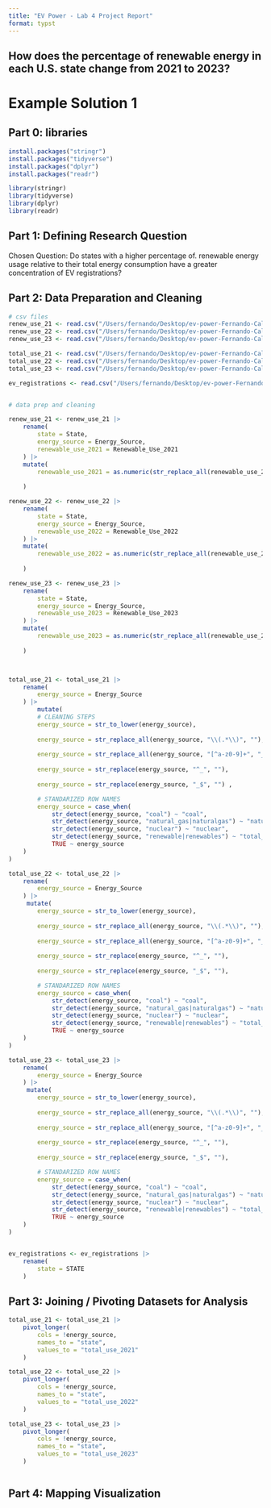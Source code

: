 ```yaml
---
title: "EV Power - Lab 4 Project Report"
format: typst
---
```


## How does the percentage of renewable energy in each U.S. state change from 2021 to 2023?

# Example Solution 1

## **Part 0: libraries**

```r
install.packages("stringr")
install.packages("tidyverse")
install.packages("dplyr")
install.packages("readr")

library(stringr)
library(tidyverse)
library(dplyr)
library(readr)
```

## **Part 1:** **Defining Research Question**

Chosen Question: Do states with a higher percentage of. renewable energy usage relative to their total energy consumption have a greater concentration of EV registrations?

## **Part 2: Data Preparation and Cleaning**

```r
# csv files
renew_use_21 <- read.csv("/Users/fernando/Desktop/ev-power-Fernando-Cal/data/renew-use-2021.csv")
renew_use_22 <- read.csv("/Users/fernando/Desktop/ev-power-Fernando-Cal/data/renew-use-2022.csv")
renew_use_23 <- read.csv("/Users/fernando/Desktop/ev-power-Fernando-Cal/data/renew-use-2023.csv")

total_use_21 <- read.csv("/Users/fernando/Desktop/ev-power-Fernando-Cal/data/total-use-2021.csv")
total_use_22 <- read.csv("/Users/fernando/Desktop/ev-power-Fernando-Cal/data/total-use-2022.csv")
total_use_23 <- read.csv("/Users/fernando/Desktop/ev-power-Fernando-Cal/data/total-use-2023.csv")

ev_registrations <- read.csv("/Users/fernando/Desktop/ev-power-Fernando-Cal/data/ev-registrations-by-state-2023.csv")


# data prep and cleaning

renew_use_21 <- renew_use_21 |>
    rename(
        state = State,
        energy_source = Energy_Source, 
        renewable_use_2021 = Renewable_Use_2021
    ) |> 
    mutate(
        renewable_use_2021 = as.numeric(str_replace_all(renewable_use_2021, "[^0-9\\.]", ""))
    
    )

renew_use_22 <- renew_use_22 |>
    rename(
        state = State,
        energy_source = Energy_Source, 
        renewable_use_2022 = Renewable_Use_2022
    ) |> 
    mutate(
        renewable_use_2022 = as.numeric(str_replace_all(renewable_use_2022, "[^0-9\\.]", ""))
    
    )

renew_use_23 <- renew_use_23 |>
    rename(
        state = State,
        energy_source = Energy_Source, 
        renewable_use_2023 = Renewable_Use_2023
    ) |> 
    mutate(
        renewable_use_2023 = as.numeric(str_replace_all(renewable_use_2023, "[^0-9\\.]", ""))
    
    )



total_use_21 <- total_use_21 |> 
    rename(
        energy_source = Energy_Source
    ) |>
        mutate( 
        # CLEANING STEPS
        energy_source = str_to_lower(energy_source),
        
        energy_source = str_replace_all(energy_source, "\\(.*\\)", ""),
        
        energy_source = str_replace_all(energy_source, "[^a-z0-9]+", "_"), 
        
        energy_source = str_replace(energy_source, "^_", ""), 
        
        energy_source = str_replace(energy_source, "_$", "") ,

        # STANDARIZED ROW NAMES
        energy_source = case_when(
            str_detect(energy_source, "coal") ~ "coal",
            str_detect(energy_source, "natural_gas|naturalgas") ~ "natural_gas",
            str_detect(energy_source, "nuclear") ~ "nuclear",
            str_detect(energy_source, "renewable|renewables") ~ "total_renewable",
            TRUE ~ energy_source
    )
) 

total_use_22 <- total_use_22 |> 
    rename(
        energy_source = Energy_Source
    ) |>
     mutate(
        energy_source = str_to_lower(energy_source),
        
        energy_source = str_replace_all(energy_source, "\\(.*\\)", ""),
        
        energy_source = str_replace_all(energy_source, "[^a-z0-9]+", "_"), 
        
        energy_source = str_replace(energy_source, "^_", ""), 
        
        energy_source = str_replace(energy_source, "_$", ""),

        # STANDARIZED ROW NAMES
        energy_source = case_when(
            str_detect(energy_source, "coal") ~ "coal",
            str_detect(energy_source, "natural_gas|naturalgas") ~ "natural_gas",
            str_detect(energy_source, "nuclear") ~ "nuclear",
            str_detect(energy_source, "renewable|renewables") ~ "total_renewable",
            TRUE ~ energy_source
    )
)

total_use_23 <- total_use_23 |> 
    rename(
        energy_source = Energy_Source
    ) |>
     mutate(
        energy_source = str_to_lower(energy_source),
        
        energy_source = str_replace_all(energy_source, "\\(.*\\)", ""),
        
        energy_source = str_replace_all(energy_source, "[^a-z0-9]+", "_"), 
        
        energy_source = str_replace(energy_source, "^_", ""), 
        
        energy_source = str_replace(energy_source, "_$", ""),

        # STANDARIZED ROW NAMES
        energy_source = case_when(
            str_detect(energy_source, "coal") ~ "coal",
            str_detect(energy_source, "natural_gas|naturalgas") ~ "natural_gas",
            str_detect(energy_source, "nuclear") ~ "nuclear",
            str_detect(energy_source, "renewable|renewables") ~ "total_renewable",
            TRUE ~ energy_source
    )
)


ev_registrations <- ev_registrations |>
    rename(
        state = STATE
    )
```

## **Part 3: Joining / Pivoting Datasets for Analysis**

```r
total_use_21 <- total_use_21 |>
    pivot_longer(
        cols = !energy_source,       
        names_to = "state",          
        values_to = "total_use_2021"
    ) 

total_use_22 <- total_use_22 |>
    pivot_longer(
        cols = !energy_source,       
        names_to = "state",          
        values_to = "total_use_2022"
    ) 

total_use_23 <- total_use_23 |>
    pivot_longer(
        cols = !energy_source,      
        names_to = "state",        
        values_to = "total_use_2023"
    )



```

## **Part 4: Mapping Visualization**

```r

```